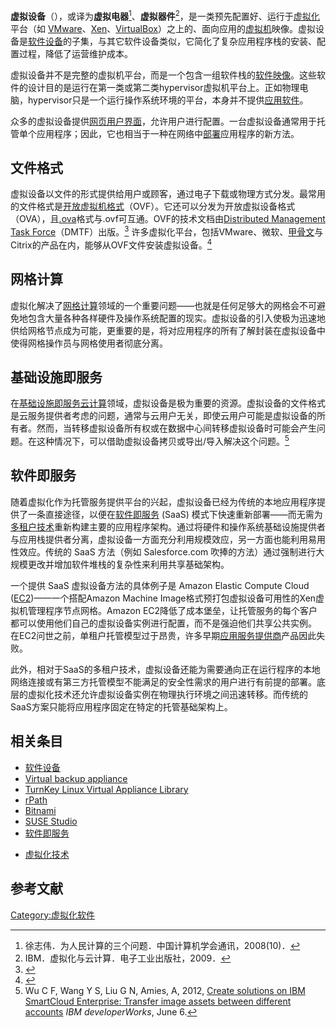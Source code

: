 {{Multiple issues|
{{More footnotes needed|time=2021-08-29T14:43:32+00:00}}
{{Refimprove|time=2021-08-29T14:43:32+00:00}}
}}
{{noteTA
|G1=IT
}}
'''虚拟设备'''（{{lang-en|'''Virtual Appliance'''}}），或译为'''虚拟电器'''<ref>徐志伟．为人民计算的三个问题．中国计算机学会通讯，2008(10)．</ref>、'''虚拟器件'''<ref>IBM．虚拟化与云计算．电子工业出版社，2009．</ref>，是一类预先配置好、运行于[[虚拟化|虚拟化]]平台（如 [[VMware|VMware]]、[[Xen|Xen]]、[[VirtualBox|VirtualBox]]）之上的、面向应用的[[虚拟机|虚拟机]]映像。虚拟设备是[[軟體設備|软件设备]]的子集，与其它软件设备类似，它简化了复杂应用程序栈的安装、配置过程，降低了运营维护成本。

虚拟设备并不是完整的虚拟机平台，而是一个包含一组软件栈的[[系统映像|软件映像]]。这些软件的设计目的是运行在第一类或第二类hypervisor虚拟机平台上。正如物理电脑，hypervisor只是一个运行操作系统环境的平台，本身并不提供[[应用程序|应用软件]]。

众多的虚拟设备提供[[網頁|网页]][[用户界面|用户界面]]，允许用户进行配置。一台虚拟设备通常用于托管单个应用程序；因此，它也相当于一种在网络中[[软件部署|部署]]应用程序的新方法。

== 文件格式 ==
虚拟设备以文件的形式提供给用户或顾客，通过电子下载或物理方式分发。最常用的文件格式是[[开放虚拟机格式文件|开放虚拟机格式]]（OVF）。它还可以分发为开放虚拟设备格式（OVA），且[[开放虚拟机格式文件|.ova]]格式与.ovf可互通。OVF的技术文档由[[Distributed_Management_Task_Force|Distributed Management Task Force]]（DMTF）出版。<ref>{{cite web|title=OVF 1.1 Specification|url=http://www.dmtf.org/standards/published_documents/DSP0243_1.1.0.pdf}}</ref> 许多虚拟化平台，包括VMware、微软、[[甲骨文公司|甲骨文]]与Citrix的产品在内，能够从OVF文件安装虚拟设备。<ref>{{cite web|title=VirtualBox changelog|url=http://www.virtualbox.org/wiki/Changelog|access-date=2009-04-13}}</ref>

== 网格计算 ==
虚拟化解决了[[网格计算|网格计算]]领域的一个重要问题——也就是任何足够大的网格会不可避免地包含大量各种各样硬件及操作系统配置的现实。虚拟设备的引入使极为迅速地供给网格节点成为可能，更重要的是，将对应用程序的所有了解封装在虚拟设备中使得网格操作员与网格使用者彻底分离。

== 基础设施即服务 ==
在[[基礎設施即服務|基础设施即服务]][[雲端運算|云计算]]领域，虚拟设备是极为重要的资源。虚拟设备的文件格式是云服务提供者考虑的问题，通常与云用户无关，即使云用户可能是虚拟设备的所有者。然而，当转移虚拟设备所有权或在数据中心间转移虚拟设备时可能会产生问题。在这种情况下，可以借助虚拟设备拷贝或导出/导入解决这个问题。<ref>Wu C F, Wang Y S, Liu G N, Amies, A, 2012, [http://www.ibm.com/developerworks/cloud/library/cl-smartcloudsolution2/index.html Create solutions on IBM SmartCloud Enterprise: Transfer image assets between different accounts] ''IBM developerWorks'', June 6.</ref> 

== 软件即服务 ==
随着虚拟化作为托管服务提供平台的兴起，虚拟设备已经为传统的本地应用程序提供了一条直接途径，以便在[[软件即服务|软件即服务]] (SaaS) 模式下快速重新部署——而无需为[[多租戶技術|多租户技术]]重新构建主要的应用程序架构。通过将硬件和操作系统基础设施提供者与应用栈提供者分离，虚拟设备一方面充分利用规模效应，另一方面也能利用易用性效应。传统的 SaaS 方法（例如 Salesforce.com 吹捧的方法）通过强制进行大规模更改并增加软件堆栈的复杂性来利用共享基础架构。

一个提供 SaaS 虚拟设备方法的具体例子是 Amazon Elastic Compute Cloud ([[Amazon_EC2|EC2]])——一个搭配Amazon Machine Image格式预打包虚拟设备可用性的Xen虚拟机管理程序节点网格。Amazon EC2降低了成本堡垒，让托管服务的每个客户都可以使用他们自己的虚拟设备实例进行配置，而不是强迫他们共享公共实例。 在EC2问世之前，单租户托管模型过于昂贵，许多早期[[應用服務提供商|应用服务提供商]]产品因此失败。

此外，相对于SaaS的多租户技术，虚拟设备还能为需要通向正在运行程序的本地网络连接或有第三方托管模型不能满足的安全性需求的用户进行有前提的部署。底层的虚拟化技术还允许虚拟设备实例在物理执行环境之间迅速转移。而传统的SaaS方案只能将应用程序固定在特定的托管基础架构上。

== 相关条目 ==

* [[軟體設備|软件设备]]
* [[Virtual_backup_appliance|Virtual backup appliance]]
* [[TurnKey_Linux_Virtual_Appliance_Library|TurnKey Linux Virtual Appliance Library]]
* [[rPath|rPath]]
* [[Bitnami|Bitnami]]
* [[SUSE_Studio|SUSE Studio]]
* [[软件即服务|软件即服务]]

* [[虚拟化技术|虚拟化技术]]

== 参考文献 ==
<references />

{{虚拟化技术}}

[[Category:虚拟化软件|Category:虚拟化软件]]
